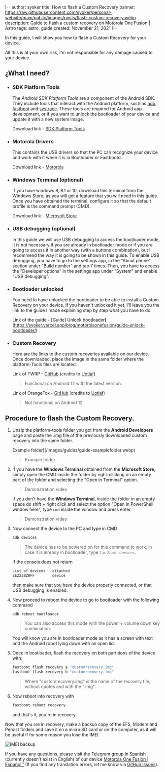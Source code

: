 !--
author: syoker
title: How to flash a Custom Recovery
banner: https://raw.githubusercontent.com/syoker/personal-website/main/public/images/posts/flash-custom-recovery.webp
description: Guide to flash a custom recovery on Motorola One Fusion | Astro
tags: astro, guide
created: November 21, 2021
!--

In this guide, I will show you how to flash a Custom Recovery for your device.

All this is at your own risk, I'm not responsible for any damage caused to your device.

## **¿What I need?**

- ### **SDK Platform Tools**

  The _Android SDK Platform Tools_ are a component of the Android SDK. They include tools that interact with the Android platform, such as [adb](https://developer.android.com/studio/command-line/adb"), [fastboot](https://android.googlesource.com/platform/system/core/+/master/fastboot/#fastboot) and [systrace](https://developer.android.com/topic/performance/tracing/command-line). These tools are required for Android app development, or if you want to unlock the bootloader of your device and update it with a new system image.

  Download link - [SDK Platform Tools](https://developer.android.com/studio/releases/platform-tools)

- ### **Motorola Drivers**

  This contains the USB drivers so that the PC can recognize your device and work with it when it is in Bootloader or Fastbootd.

  Download link - [Motorola](https://motorola-global-es-latam.custhelp.com/app/answers/detail/a_id/89882)

- ### **Windows Terminal (optional)**

  If you have windows 8, 8.1 or 10, download this terminal from the Windows Store, as you will get a feature that you will need in this guide. Once you have obtained the terminal, configure it so that the default profile is the command prompt (CMD).

  Download link - [Microsoft Store](https://www.microsoft.com/store/productId/9N0DX20HK701)

- ### **USB debugging (optional)**

  In this guide we will use USB debugging to access the bootloader mode, it is not necessary if you are already in bootloader mode or if you are going to access it in another way (with a buttons combination), but I recommend the way it is going to be shown in this guide.
  To enable USB debugging, you have to go to the settings app, in the "About phone" section under "Build number" and tap 7 times. Then, you have to access the "Developer options" in the settings app under "System" and enable "USB debugging".

- ### **Bootloader unlocked**

  You need to have unlocked the bootloader to be able to install a Custom Recovery on your device. If you haven't unlocked it yet, I'll leave you the link to the guide I made explaining step by step what you have to do.

  Link of the guide - [Guide] Unlock bootloader](https://syoker.vercel.app/blog/motorolaonefusion/guide-unlock-bootloader/)

- ### **Custom Recovery**

  Here are the links to the custom recoveries available on our device. Once downloaded, place the image in the same folder where the platform-Tools files are located.

  Link of TWRP - [GitHub](https://github.com/sdm710-motorola/android_device_motorola_astro_twrp/releases) (credits to [Uotlaf](https://github.com/uotlaf))

  > Functional on Android 12 with the latest version.

  Link of OrangeFox - [GitHub](https://github.com/sdm710-motorola/android_device_motorola_astro_ofrp/releases) (credits to [Uotlaf](https://github.com/uotlaf))

  > Not functional on Android 12.

## **Procedure to flash the Custom Recovery**.

1.  Unzip the platform-tools folder you got from the **Android Developers** page and paste the .img file of the previously downloaded custom recovery into the same folder.

    Example folder](/images/guides/guide-examplefolder.webp)

    > Example folder

2.  If you have the **Windows Terminal** obtained from the **Microsoft Store**, simply open the CMD inside the folder by right-clicking on an empty part of the folder and selecting the "Open in Terminal" option.

    <CustomVideo src="/video/opencommandprompt.mp4" autoPlay loop muted />

    > Demonstration video

    If you don't have the **Windows Terminal**, inside the folder in an empty space do shift + right click and select the option "Open in PowerShell window here", type `cmd` inside the window and press enter.

    <CustomVideo src="/video/openwindowspowershell.mp4" autoPlay loop muted />

    > Demonstration video

3.  Now connect the device to the PC and type in CMD

    ```bash
    adb devices
    ```

    > The device has to be powered on for this command to work, in case it is already in bootloader, type `fastboot devices`.

    If the console does not return

    ```bash
    List of devices   attached
    ZE222BZWFF        device
    ```

    then make sure that you have the device properly connected, or that USB debugging is enabled.

4.  Now proceed to reboot the device to go to bootloader with the following command

    ```bash
    adb reboot bootloader
    ```

    > You can also access this mode with the power + volume down key combination.

    You will know you are in bootloader mode as it has a screen with text and the Android robot lying down with an open lid.

5.  Once in bootloader, flash the recovery on both partitions of the device with:

    ```bash
    fastboot flash recovery_a "customrecovery.img".
    fastboot flash recovery_b "customrecovery.img"
    ```

    > Where "customrecovery.img" is the name of the recovery file, without quotes and with the ".img".

6.  Now reboot into recovery with

    ```bash
    fastboot reboot recovery
    ```

    and that's it, you're in recovery.

Now that you are in recovery, make a backup copy of the EFS, Modem and Persist folders and save it on a micro SD card or on the computer, as it will be useful if for some reason you lose the IMEI.

![IMEI backup](/images/guides/guide-imeibackup.webp)

If you have any questions, please visit the Telegram group in Spanish (currently doesn't exist in English) of our device [Motorola One Fusion | Español™](https://t.me/MotorolaOneFusionES) (If you find any translation errors, let me know via [GitHub Issues](https://github.com/Syoker/personal-website/issues)).
